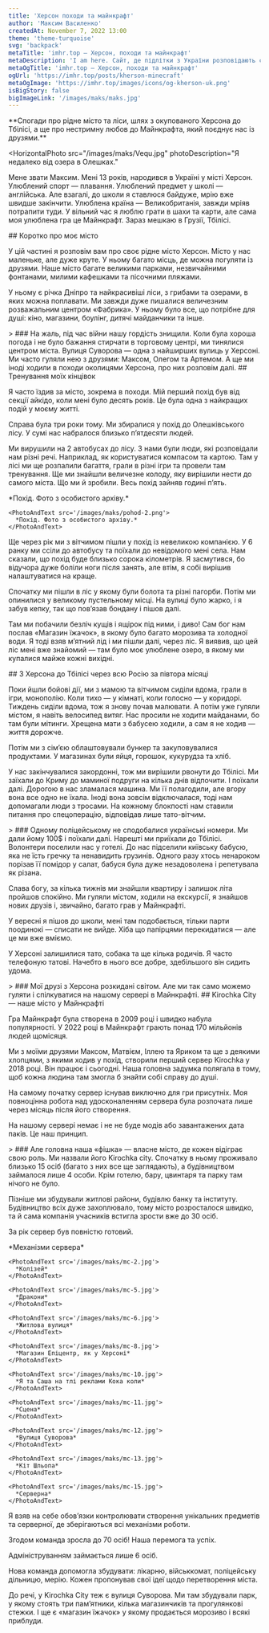 ```yaml
---
title: 'Херсон походи та майнкрафт'
author: 'Максим Василенко'
createdAt: November 7, 2022 13:00
theme: 'theme-turquoise'
svg: 'backpack'
metaTitle: 'imhr.top — Херсон, походи та майнкрафт'
metaDescription: 'I am here. Сайт, де підлітки з України розповідають свої історії.'
metaOgTitle: 'imhr.top — Херсон, походи та майнкрафт'
ogUrl: 'https://imhr.top/posts/kherson-minecraft'
metaOgImage: 'https://imhr.top/images/icons/og-kherson-uk.png'
isBigStory: false
bigImageLink: '/images/maks/maks.jpg'
---
```


<Heading img="/images/maks/maks.jpg" />

<Medium>
  **Спогади про рідне місто та ліси, шлях з окупованого Херсона до Тбілісі, а ще
  про нестримну любов до Майнкрафта, який поєднує нас із друзями.**
</Medium>

<HorizontalPhoto
  src="/images/maks/Vequ.jpg"
  photoDescription="Я недалеко від озера в Олешках."
>
  Мене звати Максим. Мені 13 років, народився в Україні у місті Херсон.
  Улюблений спорт — плавання. Улюблений предмет у школі — англійська. Але
  взагалі, до школи я ставлюся байдуже, мрію вже швидше закінчити. Улюблена
  країна — Великобританія, завжди мріяв потрапити туди. У вільний час я люблю
  грати в шахи та карти, але сама моя улюблена гра це Майнкрафт. Зараз мешкаю в
  Грузії, Тбілісі.
</HorizontalPhoto>

<Medium>
  ## Коротко про моє місто

У цій частині я розповім вам про своє рідне місто Херсон. Місто у нас маленьке, але дуже круте. У ньому багато місць, де можна погуляти із друзями. Наше місто багате великими парками, незвичайними фонтанами, милими кафешками та пісочними пляжами.

У ньому є річка Дніпро та найкрасивіші ліси, з грибами та озерами, в яких можна поплавати. Ми завжди дуже пишалися величезним розважальним центром «Фабрика». У ньому було все, що потрібне для душі: кіно, магазини, боулінг, дитячі майданчики та інше.

</Medium>

<Large>
  > ### На жаль, під час війни нашу гордість знищили.
</Large>

<Medium>
  Коли була хороша погода і не було бажання стирчати в торговому центрі, ми
  тинялися центром міста. Вулиця Суворова — одна з найширших вулиць у Херсоні.
  Ми часто гуляли нею з друзями: Максом, Олегом та Артемом. А ще ми іноді ходили
  в походи околицями Херсона, про них розповім далі.
</Medium>

<Fullpage>
  <PhotoFullPage
    className="mt-2"
    src="/images/maks/kherson.jpg"
    text="Моя улюблена вулиця Суворова. Фото взято с https://khers-on.com"
  />
</Fullpage>

<Medium>
  ## Тренування моїх кінцівок

Я часто їздив за місто, зокрема в походи. Мій перший похід був від секції айкідо, коли мені було десять років. Це була одна з найкращих подій у моєму житті.

Справа була три роки тому. Ми збиралися у похід до Олешківського лісу. У сумі нас набралося близько п’ятдесяти людей.

Ми вирушили на 2 автобусах до лісу. З нами були люди, які розповідали нам різні речі. Наприклад, як користуватися компасом та картою. Там у лісі ми ще розпалили багаття, грали в різні ігри та провели там тренування. Ще ми знайшли величезне колоду, яку вирішили нести до самого міста. Що ми й зробили. Весь похід зайняв годині п’ять.

</Medium>

<Large>
  <Slider>
    <PhotoAndText src='/images/maks/pohod-1.png'>
      *Похід. Фото з особистого архіву.*
    </PhotoAndText>

    <PhotoAndText src='/images/maks/pohod-2.png'>
      *Похід. Фото з особистого архіву.*
    </PhotoAndText>

  </Slider>
</Large>

<Medium>
  Ще через рік ми з вітчимом пішли у похід із невеликою компанією. У 6 ранку ми ссіли до автобусу та поїхали до невідомого мені села. Нам сказали, що похід буде близько сорока кілометрів. Я засмутився, бо відучора дуже боліли ноги після занять, але втім, я собі вирішив налаштуватися на краще.

Спочатку ми пішли в ліс у якому були болота та різні пагорби. Потім ми опинилися у великому пустельному місці. На вулиці було жарко, і я забув кепку, так що пов’язав бондану і пішов далі.

Там ми побачили безліч кущів і ящірок під ними, і диво! Сам бог нам послав «Магазин їжачок», в якому було багато морозива та холодної води. Я тоді взяв м’ятний лід і ми пішли далі, через ліс. Я виявив, що цей ліс мені вже знайомий — там було моє улюблене озеро, в якому ми купалися майже кожні вихідні.
</Medium>

<Medium>
## З Херсона до Тбілісі через всю Росію за півтора місяці

Поки йшли бойові дії, ми з мамою та вітчимом сиділи вдома, грали в ігри, монополію. Коли тихо — у кімнаті, коли голосно — у коридорі. Тиждень сиділи вдома, тож я знову почав малювати. А потім уже гуляли містом, я навіть велосипед витяг. Нас просили не ходити майданами, бо там були мітинги. Хрещена мати з бабусею ходили, а сам я не ходив — життя дорожче.

Потім ми з сім’єю облаштовували бункер та закуповувалися продуктами. У магазинах були яйця, горошок, кукурудза та хліб.

У нас закінчувалися закордонні, тож ми вирішили рвонути до Тбілісі. Ми заїхали до Криму до маминої подруги на кілька днів відпочити. І поїхали далі. Дорогою в нас зламалася машина. Ми її полагодили, але вгору вона все одно не їхала. Іноді вона зовсім відключалася, тоді нам допомагали люди з тросами. На кожному блокпості нам ставили питання про спецоперацію, відповідав лише тато-вітчим.

</Medium>

<Large>
  > ### Одному поліцейському не сподобалися українські номери. Ми дали йому 100$ і поїхали далі.
</Large>

<Medium>
  Нарешті ми приїхали до Тбілісі. Волонтери поселили нас у готелі. До нас підселили київську бабусю, яка не їсть гречку та ненавидить грузинів. Одного разу хтось ненароком порізав її помідор у салат, бабуся була дуже незадоволена і репетувала як різана.

Слава богу, за кілька тижнів ми знайшли квартиру і залишок літа пройшов спокійно. Ми гуляли містом, ходили на екскурсії, я знайшов нових друзів і, звичайно, багато грав у Майнкрафті.

У вересні я пішов до школи, мені там подобається, тільки парти поодинокі — списати не вийде. Хіба що папірцями перекидатися — але це ми вже вміємо.

У Херсоні залишилися тато, собака та ще кілька родичів. Я часто телефоную татові. Начебто в нього все добре, здебільшого він сидить удома.

</Medium>

<Large>
  > ### Мої друзі з Херсона розкидані світом. Але ми так само можемо гуляти і спілкуватися на нашому сервері в Майнкрафті.
</Large>

<Medium>
  ## Kirochka City — наше місто у Майнкрафті

Гра Майнкрафт була створена в 2009 році і швидко набула популярності. У 2022 році в Майнкрафт грають понад 170 мільйонів людей щомісяця.

Ми з моїми друзями Максом, Матвієм, Іллею та Яриком та ще з деякими хлопцями, з якими ходив у похід, створили перший сервер Kirochka у 2018 році. Він працює і сьогодні. Наша головна задумка полягала в тому, щоб кожна людина там змогла б знайти собі справу до душі.

На самому початку сервер існував виключно для гри присутніх. Моя повноцінна робота над удосконаленням сервера була розпочата лише через місяць після його створення.

На нашому сервері немає і не не буде модів або завантажених дата паків. Це наш принцип.

</Medium>

<Large>
  > ### Але головна наша «фішка» — власне місто, де кожен відіграє свою роль.
</Large>

<Medium>
  Ми назвали його Kirochka city. Спочатку в ньому проживало близько 15 осіб (багато з них все ще заглядають), а будівництвом займалося лише 4 особи. Крім готелю, бару, цвинтаря та парку там нічого не було.

Пізніше ми збудували житлові райони, будівлю банку та інституту. Будівництво всіх дуже захоплювало, тому місто розросталося швидко, та й сама компанія учасників встигла зрости вже до 30 осіб.

За рік сервер був повністю готовий.

</Medium>

<Large>
  <Slider>
    <PhotoAndText src='/images/maks/mc-1.jpg'>
      *Механізми сервера*
    </PhotoAndText>

    <PhotoAndText src='/images/maks/mc-2.jpg'>
      *Колізей*
    </PhotoAndText>

    <PhotoAndText src='/images/maks/mc-5.jpg'>
      *Дракони*
    </PhotoAndText>

    <PhotoAndText src='/images/maks/mc-6.jpg'>
      *Житлова вулиця*
    </PhotoAndText>

    <PhotoAndText src='/images/maks/mc-8.jpg'>
      *Магазин Епіцентр, як у Херсоні*
    </PhotoAndText>

    <PhotoAndText src='/images/maks/mc-10.jpg'>
      *Я та Саша на тлі реклами Кока коли*
    </PhotoAndText>

    <PhotoAndText src='/images/maks/mc-11.jpg'>
      *Сцена*
    </PhotoAndText>

    <PhotoAndText src='/images/maks/mc-12.jpg'>
      *Вулиця Суворова*
    </PhotoAndText>

    <PhotoAndText src='/images/maks/mc-13.jpg'>
      *Кіт Шльопа*
    </PhotoAndText>

    <PhotoAndText src='/images/maks/mc-15.jpg'>
      *Серверна*
    </PhotoAndText>

  </Slider> 
</Large>

<Medium>
  Я взяв на себе обов’язки контролювати створення унікальних предметів та серверної, де зберігаються всі механізми роботи.

Згодом команда зросла до 70 осіб! Наша перемога та успіх.

Адмініструванням займається лише 6 осіб.

Нова команда допомогла збудувати: лікарню, військкомат, поліцейську дільницю, мерію. Кожен пропонував свої ідеї щодо перетворення міста.

До речі, у Kirochka City теж є вулиця Суворова. Ми там збудували парк, у якому стоять три пам’ятники, кілька магазинчиків та прогулянкові стежки. І ще є «магазин їжачок» у якому продається морозиво і всякі приблуди.

</Medium>

